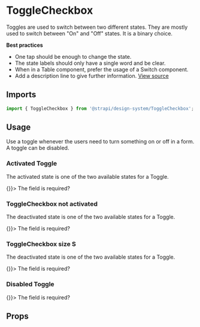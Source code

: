 <!--- ToggleCheckbox.stories.mdx --->


<Meta title="Design System/Components/ToggleCheckbox" component={ToggleCheckbox} />

# ToggleCheckbox

Toggles are used to switch between two different states. They are mostly used to switch between "On" and "Off" states. It is a binary choice.

**Best practices**

- One tap should be enough to change the state.
- The state labels should only have a single word and be clear.
- When in a Table component, prefer the usage of a Switch component.
- Add a description line to give further information.
  [View source](https://github.com/strapi/design-system/tree/main/packages/strapi-design-system/src/ToggleCheckbox)

## Imports

```js
import { ToggleCheckbox } from '@strapi/design-system/ToggleCheckbox';
```

## Usage

Use a toggle whenever the users need to turn something on or off in a form. A toggle can be disabled.

### Activated Toggle

The activated state is one of the two available states for a Toggle.

<Canvas>
  <Story name="activated">
    <ToggleCheckbox onLabel="True" offLabel="False" checked={true} onChange={() => {}}>
      The field is required?
    </ToggleCheckbox>
  </Story>
</Canvas>

### ToggleCheckbox not activated

The deactivated state is one of the two available states for a Toggle.

<Canvas>
  <Story name="not activated">
    <ToggleCheckbox onLabel="True" offLabel="False" checked={false} onChange={() => {}}>
      The field is required?
    </ToggleCheckbox>
  </Story>
</Canvas>

### ToggleCheckbox size S

The deactivated state is one of the two available states for a Toggle.

<Canvas>
  <Story name="size S">
    <ToggleCheckbox size="S" onLabel="True" offLabel="False" checked={false} onChange={() => {}}>
      The field is required?
    </ToggleCheckbox>
  </Story>
</Canvas>

### Disabled Toggle

<Canvas>
  <Story name="disabled">
    <ToggleCheckbox disabled onLabel="True" offLabel="False" checked={true} onChange={() => {}}>
      The field is required?
    </ToggleCheckbox>
  </Story>
</Canvas>

## Props

<ArgsTable of={ToggleCheckbox} />
